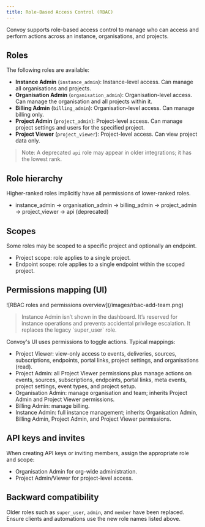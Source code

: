 ```yaml
---
title: Role-Based Access Control (RBAC)
---
```


Convoy supports role-based access control to manage who can access and perform actions across an instance, organisations, and projects.

## Roles

The following roles are available:

- **Instance Admin** (`instance_admin`): Instance-level access. Can manage all organisations and projects.
- **Organisation Admin** (`organisation_admin`): Organisation-level access. Can manage the organisation and all projects within it.
- **Billing Admin** (`billing_admin`): Organisation-level access. Can manage billing only.
- **Project Admin** (`project_admin`): Project-level access. Can manage project settings and users for the specified project.
- **Project Viewer** (`project_viewer`): Project-level access. Can view project data only.

> Note: A deprecated `api` role may appear in older integrations; it has the lowest rank.

## Role hierarchy

Higher-ranked roles implicitly have all permissions of lower-ranked roles.

- instance_admin → organisation_admin → billing_admin → project_admin → project_viewer → api (deprecated)

## Scopes

Some roles may be scoped to a specific project and optionally an endpoint.

- Project scope: role applies to a single project.
- Endpoint scope: role applies to a single endpoint within the scoped project.

## Permissions mapping (UI)

<Frame>![RBAC roles and permissions overview](/images/rbac-add-team.png)</Frame>

> <Tip>
> Instance Admin isn’t shown in the dashboard. It’s reserved for instance operations and prevents accidental privilege escalation. It replaces the legacy `super_user` role.
> </Tip>

Convoy's UI uses permissions to toggle actions. Typical mappings:

- Project Viewer: view-only access to events, deliveries, sources, subscriptions, endpoints, portal links, project settings, and organisations (read).
- Project Admin: all Project Viewer permissions plus manage actions on events, sources, subscriptions, endpoints, portal links, meta events, project settings, event types, and project setup.
- Organisation Admin: manage organisation and team; inherits Project Admin and Project Viewer permissions.
- Billing Admin: manage billing.
- Instance Admin: full instance management; inherits Organisation Admin, Billing Admin, Project Admin, and Project Viewer permissions.

## API keys and invites

When creating API keys or inviting members, assign the appropriate role and scope:

- Organisation Admin for org-wide administration.
- Project Admin/Viewer for project-level access.

## Backward compatibility

Older roles such as `super_user`, `admin`, and `member` have been replaced. Ensure clients and automations use the new role names listed above.
